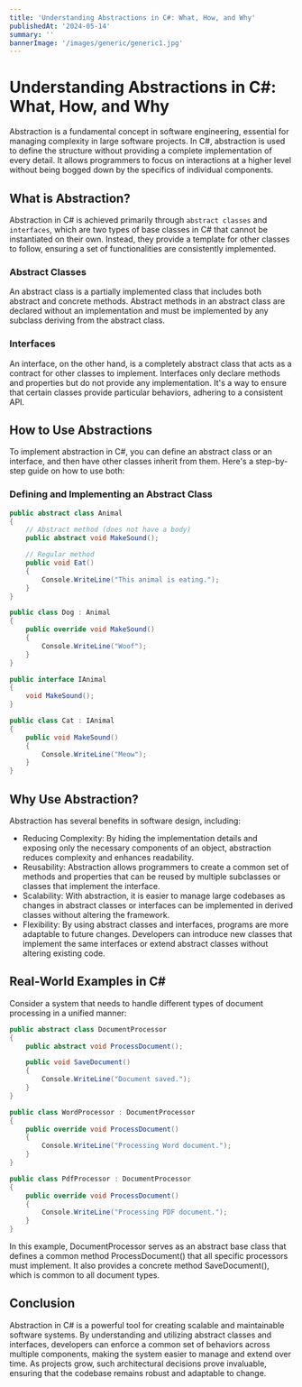 ```yaml
---
title: 'Understanding Abstractions in C#: What, How, and Why'
publishedAt: '2024-05-14'
summary: ''
bannerImage: '/images/generic/generic1.jpg'
---
```


# Understanding Abstractions in C#: What, How, and Why

Abstraction is a fundamental concept in software engineering, essential for managing complexity in large software projects. In C#, abstraction is used to define the structure without providing a complete implementation of every detail. It allows programmers to focus on interactions at a higher level without being bogged down by the specifics of individual components.

## What is Abstraction?

Abstraction in C# is achieved primarily through `abstract classes` and `interfaces`, which are two types of base classes in C# that cannot be instantiated on their own. Instead, they provide a template for other classes to follow, ensuring a set of functionalities are consistently implemented.

### Abstract Classes
An abstract class is a partially implemented class that includes both abstract and concrete methods. Abstract methods in an abstract class are declared without an implementation and must be implemented by any subclass deriving from the abstract class.

### Interfaces
An interface, on the other hand, is a completely abstract class that acts as a contract for other classes to implement. Interfaces only declare methods and properties but do not provide any implementation. It's a way to ensure that certain classes provide particular behaviors, adhering to a consistent API.

## How to Use Abstractions

To implement abstraction in C#, you can define an abstract class or an interface, and then have other classes inherit from them. Here's a step-by-step guide on how to use both:

### Defining and Implementing an Abstract Class

```csharp
public abstract class Animal
{
    // Abstract method (does not have a body)
    public abstract void MakeSound();

    // Regular method
    public void Eat()
    {
        Console.WriteLine("This animal is eating.");
    }
}

public class Dog : Animal
{
    public override void MakeSound()
    {
        Console.WriteLine("Woof");
    }
}

public interface IAnimal
{
    void MakeSound();
}

public class Cat : IAnimal
{
    public void MakeSound()
    {
        Console.WriteLine("Meow");
    }
}
```

## Why Use Abstraction?
Abstraction has several benefits in software design, including:

- Reducing Complexity: By hiding the implementation details and exposing only the necessary components of an object, abstraction reduces complexity and enhances readability.
- Reusability: Abstraction allows programmers to create a common set of methods and properties that can be reused by multiple subclasses or classes that implement the interface.
- Scalability: With abstraction, it is easier to manage large codebases as changes in abstract classes or interfaces can be implemented in derived classes without altering the framework.
- Flexibility: By using abstract classes and interfaces, programs are more adaptable to future changes. Developers can introduce new classes that implement the same interfaces or extend abstract classes without altering existing code.

## Real-World Examples in C#

Consider a system that needs to handle different types of document processing in a unified manner:

```csharp
public abstract class DocumentProcessor
{
    public abstract void ProcessDocument();

    public void SaveDocument()
    {
        Console.WriteLine("Document saved.");
    }
}

public class WordProcessor : DocumentProcessor
{
    public override void ProcessDocument()
    {
        Console.WriteLine("Processing Word document.");
    }
}

public class PdfProcessor : DocumentProcessor
{
    public override void ProcessDocument()
    {
        Console.WriteLine("Processing PDF document.");
    }
}
```

In this example, DocumentProcessor serves as an abstract base class that defines a common method ProcessDocument() that all specific processors must implement. It also provides a concrete method SaveDocument(), which is common to all document types.

## Conclusion

Abstraction in C# is a powerful tool for creating scalable and maintainable software systems. By understanding and utilizing abstract classes and interfaces, developers can enforce a common set of behaviors across multiple components, making the system easier to manage and extend over time. As projects grow, such architectural decisions prove invaluable, ensuring that the codebase remains robust and adaptable to change.